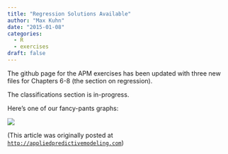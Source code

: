 ```yaml
---
title: "Regression Solutions Available"
author: "Max Kuhn"
date: "2015-01-08"
categories:
  - R
  - exercises
draft: false
---
```


The github page for the APM exercises has been updated with three new files for Chapters 6-8 (the section on regression).

The classifications section is in-progress.

Here's one of our fancy-pants graphs:

![](rmse.jpeg){fig-align="center"}

(This article was originally posted at [`http://appliedpredictivemodeling.com`](https://appliedpredictivemodeling.com/blog/2015/1/8/regression-solutions-available))